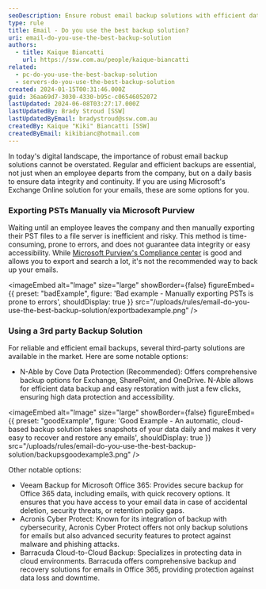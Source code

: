 ```yaml
---
seoDescription: Ensure robust email backup solutions with efficient data integrity and continuity using Microsoft Exchange Online or reliable third-party options.
type: rule
title: Email - Do you use the best backup solution?
uri: email-do-you-use-the-best-backup-solution
authors:
  - title: Kaique Biancatti
    url: https://ssw.com.au/people/kaique-biancatti
related:
  - pc-do-you-use-the-best-backup-solution
  - servers-do-you-use-the-best-backup-solution
created: 2024-01-15T00:31:46.000Z
guid: 36aa69d7-3030-4330-b95c-c06546052072
lastUpdated: 2024-06-08T03:27:17.000Z
lastUpdatedBy: Brady Stroud [SSW]
lastUpdatedByEmail: bradystroud@ssw.com.au
createdBy: Kaique "Kiki" Biancatti [SSW]
createdByEmail: kikibianc@hotmail.com
---
```


In today's digital landscape, the importance of robust email backup solutions cannot be overstated. Regular and efficient backups are essential, not just when an employee departs from the company, but on a daily basis to ensure data integrity and continuity. If you are using Microsoft's Exchange Online solution for your emails, these are some options for you.
### Exporting PSTs Manually via Microsoft Purview

Waiting until an employee leaves the company and then manually exporting their PST files to a file server is inefficient and risky. This method is time-consuming, prone to errors, and does not guarantee data integrity or easy accessibility.
While [Microsoft Purview's Compliance center](https://compliance.microsoft.com/contentsearchv2) is good and allows you to export and search a lot, it's not the recommended way to back up your emails.

<imageEmbed
  alt="Image"
  size="large"
  showBorder={false}
  figureEmbed={{
    preset: "badExample",
    figure: 'Bad example - Manually exporting PSTs is prone to errors',
    shouldDisplay: true
  }}
  src="/uploads/rules/email-do-you-use-the-best-backup-solution/exportbadexample.png"
/>

### Using a 3rd party Backup Solution

For reliable and efficient email backups, several third-party solutions are available in the market. Here are some notable options:

- N-Able by Cove Data Protection (Recommended): Offers comprehensive backup options for Exchange, SharePoint, and OneDrive. N-Able allows for efficient data backup and easy restoration with just a few clicks, ensuring high data protection and accessibility.

<imageEmbed
  alt="Image"
  size="large"
  showBorder={false}
  figureEmbed={{
    preset: "goodExample",
    figure: 'Good Example - An automatic, cloud-based backup solution takes snapshots of your data daily and makes it very easy to recover and restore any emails',
    shouldDisplay: true
  }}
  src="/uploads/rules/email-do-you-use-the-best-backup-solution/backupsgoodexample3.png"
/>

Other notable options:

- Veeam Backup for Microsoft Office 365: Provides secure backup for Office 365 data, including emails, with quick recovery options. It ensures that you have access to your email data in case of accidental deletion, security threats, or retention policy gaps.
- Acronis Cyber Protect: Known for its integration of backup with cybersecurity, Acronis Cyber Protect offers not only backup solutions for emails but also advanced security features to protect against malware and phishing attacks.
- Barracuda Cloud-to-Cloud Backup: Specializes in protecting data in cloud environments. Barracuda offers comprehensive backup and recovery solutions for emails in Office 365, providing protection against data loss and downtime.

